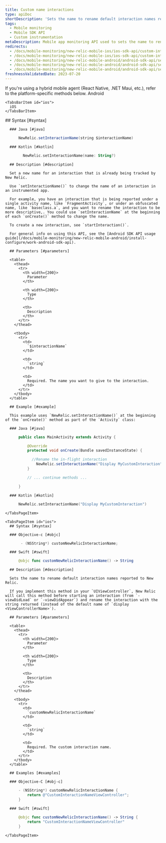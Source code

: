 ```yaml
---
title: Custom name interactions
type: apiDoc
shortDescription: 'Sets the name to rename default interaction names reported to New Relic.'
tags:
  - Mobile monitoring
  - Mobile SDK API
  - Custom instrumentation
metaDescription: Mobile app monitoring API used to sets the name to rename default interaction names reported to New Relic.
redirects:
  - /docs/mobile-monitoring/new-relic-mobile-ios/ios-sdk-api/custom-interaction-name
  - /docs/mobile-monitoring/new-relic-mobile-ios/ios-sdk-api/custom-interaction-name-ios-sdk-api
  - /docs/mobile-monitoring/new-relic-mobile-android/android-sdk-api/setinteractionname-android-agent-api
  - /docs/mobile-monitoring/new-relic-mobile-android/android-sdk-api/setinteractionname-android-sdk-api
  - /docs/mobile-monitoring/new-relic-mobile-android/android-sdk-api/set-interaction-name
freshnessValidatedDate: 2023-07-20
---
```


<Callout variant="important">
  If you're using a hybrid mobile agent (React Native, .NET Maui, etc.), refer to the platform-specific methods below.
</Callout>

<Tabs>
  <TabsBar>
    <TabsBarItem id="android">
      Android
    </TabsBarItem>

    <TabsBarItem id="ios">
      iOS
    </TabsBarItem>
  </TabsBar>

  <TabsPages>
    <TabsPageItem id="android">
      ## Syntax [#syntax]

      ### Java [#java]

```java
      NewRelic.setInteractionName(string $interactionName)
```

      ### Kotlin [#kotlin]

```kotlin
        NewRelic.setInteractionName(name: String?)
```

      ## Description [#description]

      Set a new name for an interaction that is already being tracked by New Relic.

      Use `setInteractionName()` to change the name of an interaction in an instrumented app.

      For example, you have an interaction that is being reported under a single activity name, like `FragmentActivity`, or under an obfuscated name, like `baseclass.a`, and you want to rename the interaction to be more descriptive,. You could use `setInteractionName` at the beginning of each `onCreate()` method to change the name.

      To create a new interaction, see `startInteraction()`.

      For general info on using this API, see the [Android SDK API usage guide](/docs/mobile-monitoring/new-relic-mobile-android/install-configure/work-android-sdk-api).

      ## Parameters [#parameters]

      <table>
        <thead>
          <tr>
            <th width={200}>
              Parameter
            </th>

            <th width={200}>
              Type
            </th>

            <th>
              Description
            </th>
          </tr>
        </thead>

        <tbody>
          <tr>
            <td>
              `$interactionName`
            </td>

            <td>
              `string`
            </td>

            <td>
              Required. The name you want to give to the interaction.
            </td>
          </tr>
        </tbody>
      </table>

      ## Example [#example]

      This example uses `NewRelic.setInteractionName()` at the beginning of the `onCreate()` method as part of the `Activity` class:

      ### Java [#java]

```java
      public class MainActivity extends Activity {

          @Override
          protected void onCreate(Bundle savedInstanceState) {

          	//Rename the in-flight interaction
              NewRelic.setInteractionName("Display MyCustomInteraction");
          }

          // ... continue methods ...

      }
```

      ### Kotlin [#kotlin]

```kotlin
      NewRelic.setInteractionName("Display MyCustomInteraction")
```
    </TabsPageItem>

    <TabsPageItem id="ios">
      ## Syntax [#syntax]

      ### Objective-c [#objc]

```objectivec
       - (NSString*) customNewRelicInteractionName;
```

      ### Swift [#swift]

```swift
      @objc func customNewRelicInteractionName() -> String
```

      ## Description [#description]

      Sets the name to rename default interaction names reported to New Relic.

      If you implement this method in your `UIViewController`, New Relic will call this method before starting an interaction (from `-viewDidLoad` or `-viewDidAppear`) and rename the interaction with the string returned (instead of the default name of `display <ViewControllerName>`).

      ## Parameters [#parameters]

      <table>
        <thead>
          <tr>
            <th width={200}>
              Parameter
            </th>

            <th width={200}>
              Type
            </th>

            <th>
              Description
            </th>
          </tr>
        </thead>

        <tbody>
          <tr>
            <td>
              `customNewRelicInteractionName`
            </td>

            <td>
              `string`
            </td>

            <td>
              Required. The custom interaction name.
            </td>
          </tr>
        </tbody>
      </table>

      ## Examples [#examples]

      ### Objective-C [#obj-c]

```objectivec
      - (NSString*) customNewRelicInteractionName {
          return @"CustomInteractionNameViewController";
      }
```

      ### Swift [#swift]

```swift
      @objc func customNewRelicInteractionName() -> String {
          return "CustomInteractionNameViewController"
      }
```
    </TabsPageItem>
  </TabsPages>
</Tabs>
